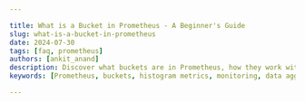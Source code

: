 ```yaml
---

title: What is a Bucket in Prometheus - A Beginner's Guide
slug: what-is-a-bucket-in-prometheus
date: 2024-07-30
tags: [faq, prometheus]
authors: [ankit_anand]
description: Discover what buckets are in Prometheus, how they work with histogram metrics, and their crucial role in data aggregation and analysis for effective monitoring.
keywords: [Prometheus, buckets, histogram metrics, monitoring, data aggregation, metric types, custom configurations]

---
```


<head>
<script
  type="application/ld+json"
  dangerouslySetInnerHTML={{ __html: JSON.stringify({
    "@context": "https://schema.org",
    "@type": "TechArticle",
    "headline": "What is a bucket in Prometheus - A Beginner's Guide",
    "alternativeHeadline": "Understanding Buckets in Prometheus and Their Role in Histogram Metrics",
    "author": {
      "@type": "Person",
      "name": "Ankit Anand"
    },
    "publisher": {
      "@type": "Organization",
      "name": "SigNoz",
      "logo": {
        "@type": "ImageObject",
        "url": "https://signoz.io/img/SigNozLogo-orange.svg"
      }
    },
    "datePublished": "2024-07-30T00:00:00Z",
    "dateModified": "2024-07-30T00:00:00Z",
    "mainEntityOfPage": {
      "@type": "WebPage",
      "@id": "https://signoz.io/guides/what-is-a-bucket-in-prometheus/"
    },
    "description": "Discover what buckets are in Prometheus, how they work with histogram metrics, and their crucial role in data aggregation and analysis for effective monitoring.",
    "keywords": "Prometheus, buckets, histogram metrics, monitoring, data aggregation, metric types, custom configurations",
    "articleSection": "Technology",
    "inLanguage": "en",
    "isPartOf": {
      "@type": "Blog",
      "name": "SigNoz Blog",
      "url": "https://signoz.io/blog/"
    },
    "about": [
      {
        "@type": "Thing",
        "name": "Prometheus Buckets",
        "description": "Predefined ranges of values used to categorize and count observations in histogram metrics for efficient data aggregation and analysis."
      },
      {
        "@type": "Thing",
        "name": "Histogram Metrics",
        "description": "Metrics that sample observations and count them in configurable buckets to understand the distribution of values."
      },
      {
        "@type": "Thing",
        "name": "Data Aggregation",
        "description": "The process of collecting and summarizing data to provide insights and facilitate analysis."
      },
      {
        "@type": "Thing",
        "name": "Monitoring",
        "description": "The practice of observing and checking the performance and health of systems over time."
      }
    ],
    "mentions": [
      {
        "@type": "SoftwareApplication",
        "name": "Prometheus",
        "applicationCategory": "Monitoring Tool"
      },
      {
        "@type": "SoftwareApplication",
        "name": "SigNoz",
        "applicationCategory": "Observability Platform"
      }
    ],
    "mainEntity": {
      "@type": "FAQPage",
      "mainEntity": [
        {
          "@type": "Question",
          "name": "What's the difference between Prometheus histograms and summaries?",
          "acceptedAnswer": {
            "@type": "Answer",
            "text": "Histograms use predefined buckets to track value distributions, while summaries calculate quantiles over a sliding time window. Histograms are more efficient for aggregation across multiple instances, but summaries provide more accurate quantiles for a single instance."
          }
        },
        {
          "@type": "Question",
          "name": "How do I choose the right bucket boundaries for my use case?",
          "acceptedAnswer": {
            "@type": "Answer",
            "text": "Consider your metric's expected range and the level of detail needed. Start with a broad range and refine based on observed data. Focus on critical thresholds relevant to your application's performance or SLAs."
          }
        },
        {
          "@type": "Question",
          "name": "Can I change bucket configurations after metrics have been collected?",
          "acceptedAnswer": {
            "@type": "Answer",
            "text": "You can change bucket configurations, but it will only affect new data. Existing data will remain in the old bucket structure. For significant changes, consider creating a new metric with the updated configuration."
          }
        },
        {
          "@type": "Question",
          "name": "How do Prometheus buckets impact storage and query performance?",
          "acceptedAnswer": {
            "@type": "Answer",
            "text": "More buckets increase storage requirements and can slow down queries. However, they also provide finer granularity for analysis. Strike a balance between precision and performance based on your specific monitoring needs."
          }
        }
      ]
    },
    "tutorial": {
      "@type": "HowTo",
      "name": "Using Buckets in Prometheus Histograms",
      "step": [
        {
          "@type": "HowToStep",
          "name": "Understand the Basics",
          "text": "Learn the key concepts of buckets in Prometheus and how they are used in histogram metrics."
        },
        {
          "@type": "HowToStep",
          "name": "Configure Custom Buckets",
          "text": "Define custom bucket configurations to better suit your specific use case, focusing on critical value ranges."
        },
        {
          "@type": "HowToStep",
          "name": "Implement Practical Applications",
          "text": "Apply buckets to measure request latencies, monitor system resource utilization, calculate Apdex scores, and aid in capacity planning."
        },
        {
          "@type": "HowToStep",
          "name": "Analyze Bucket Data",
          "text": "Use the cumulative frequency distributions provided by buckets to gain insights into the performance and behavior of your systems."
        },
        {
          "@type": "HowToStep",
          "name": "Optimize Performance",
          "text": "Balance the number of buckets to achieve the right level of granularity while managing storage and query performance effectively."
        }
      ]
    }
  }) }}
/>
</head>

Prometheus, an open-source monitoring system, uses buckets as a fundamental concept in its data aggregation and analysis. These buckets play a crucial role in histogram metrics, allowing for efficient storage and querying of observed values. This guide explains what buckets are in Prometheus, how they function, and why they're essential for effective monitoring.

## Understanding Prometheus Metrics and Buckets

Prometheus is a powerful monitoring tool that collects and stores time-series data as metrics. It supports four types of metrics:

1. Counter: A cumulative metric that only increases or resets to zero.
2. Gauge: A metric that can increase or decrease.
3. Histogram: A metric that samples observations and counts them in configurable buckets.
4. Summary: Similar to a histogram, but calculates configurable quantiles over a sliding time window.

Buckets are primarily associated with histogram metrics in Prometheus. They represent ranges of observed values and are essential for aggregating data efficiently. By using buckets, Prometheus can provide insights into the distribution of metric values without storing every individual data point.

## What is a Bucket in Prometheus?

A bucket in Prometheus is a predefined range of values used to categorize and count observations in histogram metrics. Each bucket represents a cumulative count of all observations less than or equal to its upper bound. This structure allows Prometheus to efficiently store and query large volumes of data while providing valuable insights into the distribution of metric values.

### Anatomy of a Prometheus Bucket

Prometheus buckets have a specific structure:

- Metric name: The base name of the histogram metric.
- `_bucket` suffix: Appended to the metric name to indicate a bucket.
- `le` label: Stands for "less than or equal to" and defines the upper bound of the bucket.

For example, a bucket for a response time histogram might look like this:

```
http_request_duration_seconds_bucket{le="0.1"} 2036

```

This bucket counts all HTTP requests that took 0.1 seconds or less. The cumulative nature of buckets means that each bucket includes the count from all lower buckets.

## How Prometheus Histograms Use Buckets

Prometheus histograms organize observed values into predefined buckets. When a new observation is made, Prometheus increments the counters for all buckets with upper bounds greater than or equal to the observed value. This process creates a cumulative frequency distribution of the data.

Here's an example of how buckets might look for an HTTP request duration histogram:

```
http_request_duration_seconds_bucket{le="0.1"} 2036
http_request_duration_seconds_bucket{le="0.5"} 2127
http_request_duration_seconds_bucket{le="1"} 2198
http_request_duration_seconds_bucket{le="5"} 2205
http_request_duration_seconds_bucket{le="+Inf"} 2205

```

In this example, 2036 requests took 0.1 seconds or less, 2127 took 0.5 seconds or less, and so on. The `+Inf` bucket represents the total count of all observations.

### Configuring Custom Buckets

While Prometheus provides default bucket configurations, you can customize them to better suit your specific use case. Custom bucket configurations allow for more precise monitoring of critical value ranges. To define custom buckets, you can use the `buckets` parameter when creating a histogram:

```go
prometheus.NewHistogram(prometheus.HistogramOpts{
    Name:    "http_request_duration_seconds",
    Help:    "HTTP request duration in seconds",
    Buckets: []float64{0.1, 0.5, 1, 2, 5},
})

```

When choosing bucket boundaries, consider:

- The expected range of values for your metric
- The level of granularity needed for analysis
- The impact on storage and query performance

Remember: more buckets provide finer granularity but increase storage requirements and query complexity.

## Practical Applications of Prometheus Buckets

Buckets in Prometheus have several practical applications:

1. Measuring request latencies: Buckets help identify performance bottlenecks by showing the distribution of response times.
2. Monitoring system resource utilization: Buckets can track CPU, memory, or disk usage patterns over time.
3. Calculating Apdex scores: Buckets facilitate the computation of application performance index scores.
4. Capacity planning: By analyzing bucket distributions, you can make informed decisions about resource allocation and scaling.

For example, to measure request latencies, you might set up buckets like this:

```go
prometheus.NewHistogram(prometheus.HistogramOpts{
    Name:    "api_request_duration_seconds",
    Help:    "API request duration in seconds",
    Buckets: []float64{0.1, 0.25, 0.5, 1, 2.5, 5, 10},
})

```

This configuration allows you to track the distribution of API request durations, helping identify slow requests and potential performance issues.

## Key Takeaways

- Buckets in Prometheus are fundamental to histogram metrics.
- They represent cumulative frequency distributions of observed values.
- Custom bucket configurations allow for tailored monitoring solutions.
- Understanding buckets is crucial for effective use of Prometheus histograms.

## FAQs

### What's the difference between Prometheus histograms and summaries?

Histograms use predefined buckets to track value distributions, while summaries calculate quantiles over a sliding time window. Histograms are more efficient for aggregation across multiple instances, but summaries provide more accurate quantiles for a single instance.

### How do I choose the right bucket boundaries for my use case?

Consider your metric's expected range and the level of detail needed. Start with a broad range and refine based on observed data. Focus on critical thresholds relevant to your application's performance or SLAs.

### Can I change bucket configurations after metrics have been collected?

You can change bucket configurations, but it will only affect new data. Existing data will remain in the old bucket structure. For significant changes, consider creating a new metric with the updated configuration.

### How do Prometheus buckets impact storage and query performance?

More buckets increase storage requirements and can slow down queries. However, they also provide finer granularity for analysis. Strike a balance between precision and performance based on your specific monitoring needs.

## Enhance Your Monitoring with SigNoz

While Prometheus offers powerful monitoring capabilities, managing and visualizing complex metrics can be challenging. SigNoz provides a comprehensive solution that builds upon Prometheus' strengths while offering enhanced visualization and analysis tools.

<GetStartedSigNoz />

With SigNoz, you can:

- Easily visualize Prometheus metrics, including histogram buckets
- Create custom dashboards for your specific monitoring needs
- Set up alerts based on complex queries and thresholds
- Correlate metrics with traces for deeper insights into application performance

By integrating SigNoz with your existing Prometheus setup, you can take your monitoring to the next level, making it easier to understand and act on your metrics data.